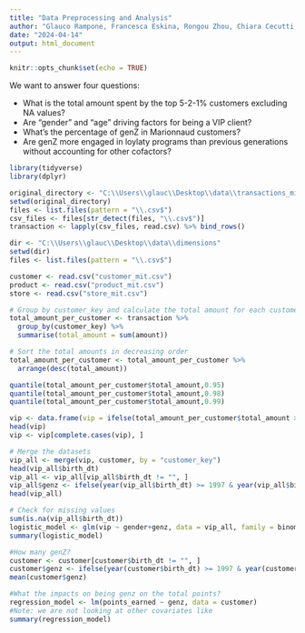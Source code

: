 ---
title: "Data Preprocessing and Analysis"
author: "Glauco Rampone, Francesca Eskina, Rongou Zhou, Chiara Cecutti,"
date: "2024-04-14"
output: html_document
---

```{r setup, include=FALSE}
knitr::opts_chunk$set(echo = TRUE)
```

We want to answer four questions:


- What is the total amount spent by the top 5-2-1% customers excluding NA values?
- Are "gender" and "age" driving factors for being a VIP client?
- What's the percentage of genZ in Marionnaud customers?
- Are genZ more engaged in loylaty programs than previous generations without accounting for other cofactors?

```{r}
library(tidyverse)
library(dplyr)
```

```{r}
original_directory <- "C:\\Users\\glauc\\Desktop\\data\\transactions_mit"
setwd(original_directory)
files <- list.files(pattern = "\\.csv$")
csv_files <- files[str_detect(files, "\\.csv$")]
transaction <- lapply(csv_files, read.csv) %>% bind_rows()
```

```{r}

dir <- "C:\\Users\\glauc\\Desktop\\data\\dimensions"
setwd(dir)
files <- list.files(pattern = "\\.csv$")

customer <- read.csv("customer_mit.csv")
product <- read.csv("product_mit.csv")
store <- read.csv("store_mit.csv")
```

```{r}
# Group by customer_key and calculate the total amount for each customer
total_amount_per_customer <- transaction %>%
  group_by(customer_key) %>%
  summarise(total_amount = sum(amount))

# Sort the total amounts in decreasing order
total_amount_per_customer <- total_amount_per_customer %>%
  arrange(desc(total_amount))

quantile(total_amount_per_customer$total_amount,0.95)
quantile(total_amount_per_customer$total_amount,0.98)
quantile(total_amount_per_customer$total_amount,0.99)
```

```{r}
vip <- data.frame(vip = ifelse(total_amount_per_customer$total_amount > 393, 1, 0), customer_key = total_amount_per_customer$customer_key)
head(vip)
vip <- vip[complete.cases(vip), ]
```

```{r}
# Merge the datasets
vip_all <- merge(vip, customer, by = "customer_key")
head(vip_all$birth_dt)
vip_all <- vip_all[vip_all$birth_dt != "", ]
vip_all$genz <- ifelse(year(vip_all$birth_dt) >= 1997 & year(vip_all$birth_dt) <= 2012, 1, 0)
head(vip_all)
```

```{r}
# Check for missing values
sum(is.na(vip_all$birth_dt))
logistic_model <- glm(vip ~ gender+genz, data = vip_all, family = binomial)
summary(logistic_model)
```

```{r}
#How many genZ?
customer <- customer[customer$birth_dt != "", ]
customer$genz <- ifelse(year(customer$birth_dt) >= 1997 & year(customer$birth_dt) <= 2012, 1, 0)
mean(customer$genz)
```

```{r}
#What the impacts on being genz on the total points?
regression_model <- lm(points_earned ~ genz, data = customer)
#Note: we are not looking at other covariates like 
summary(regression_model)
```
